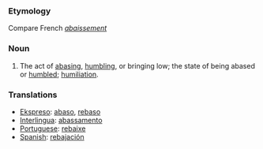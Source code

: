 ===Etymology===
Compare French ''[[abaissement]]''
===Noun===
#The act of [[abasing]], [[humbling]], or bringing low; the state of being abased or [[humbled]]; [[humiliation]].

===Translations===
*[[Ekspreso]]: [[abaso]], [[rebaso]]
*[[Interlingua]]: [[abassamento]]
*[[Portuguese]]: [[rebaixe]]
*[[Spanish]]: [[rebajación]]